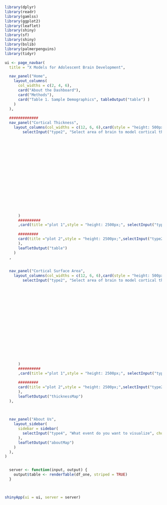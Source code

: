 ```r
library(dplyr)
library(readr)
library(gamlss)
library(ggplot2)
library(leaflet)
library(shiny)
library(sf)
library(shiny)
library(bslib)
library(palmerpenguins)
library(tidyr)

```

```r
ui <- page_navbar(
  title = "X Models for Adolescent Brain Development",

  nav_panel("Home",
    layout_columns(
      col_widths = c(2, 4, 6),
      card("About the Dashboard"),
      card("Methods"),
      card("Table 1. Sample Demographics", tableOutput("table") )
    )
  ),
 
  #############       
  nav_panel("Cortical Thickness",
    layout_columns(col_widths = c(12, 6, 6),card(style = "height: 500px;", title ="sidebar = sidebar(renderTex",
        selectInput("type2", "Select area of brain to model cortical thickness:", choices = c(" left Hemisphere Banks of Superior Temporal Sulcus",
                                                                                                               " left Hemisphere caudalanteriorcingulate",
                                                                                                               " left Hemisphere caudalmiddlefrontal",
                                                                                                               " left Hemisphere cuneus",
                                                                                                               " left Hemisphere entorhinal",
                                                                                                               " left Hemisphere fusiform",
                                                                                                               " left Hemisphere inferiorparietal",
                                                                                                               " left Hemisphere inferiortemporal",
                                                                                                               " left Hemisphere isthmuscingulate",
                                                                                                               " left Hemisphere lateraloccipital",
                                                                                                               " left Hemisphere lateralorbitofrontal",
                                                                                                               " left Hemisphere lingual",
                                                                                                               " left Hemisphere medialorbitofrontal",
                                                                                                               " left Hemisphere middletemporal",
                                                                                                               " left Hemisphere parahippocampal",
                                                                                                               "you did not include all of the regions to be inluded here"
                                                                                                               
                                                                                                               ), selected ="left Hemisphere Banks of Superior Temporal Sulcus" )
      )
      ##########
      ,card(title ="plot 1",style = "height: 2500px;", selectInput("type2", "Race", choices = c("sex_choices")),selectInput("type2", "sex", choices = c("sex_choices"))),
      
      #########
      card(title ="plot 2",style = "height: 2500px;",selectInput("type2", "Race", choices = c("sex_choices")),selectInput("type2", "sex", choices = c("sex_choices")))
      ),
      leafletOutput("table")
    )
  ,

  
  nav_panel("Cortical Surface Area",
    layout_columns(col_widths = c(12, 6, 6),card(style = "height: 500px;", title ="sidebar = sidebar(renderTex",
        selectInput("type2", "Select area of brain to model cortical thickness:", choices = c(" left Hemisphere Banks of Superior Temporal Sulcus",
                                                                                                               " left Hemisphere caudalanteriorcingulate",
                                                                                                               " left Hemisphere caudalmiddlefrontal",
                                                                                                               " left Hemisphere cuneus",
                                                                                                               " left Hemisphere entorhinal",
                                                                                                               " left Hemisphere fusiform",
                                                                                                               " left Hemisphere inferiorparietal",
                                                                                                               " left Hemisphere inferiortemporal",
                                                                                                               " left Hemisphere isthmuscingulate",
                                                                                                               " left Hemisphere lateraloccipital",
                                                                                                               " left Hemisphere lateralorbitofrontal",
                                                                                                               " left Hemisphere lingual",
                                                                                                               " left Hemisphere medialorbitofrontal",
                                                                                                               " left Hemisphere middletemporal",
                                                                                                               " left Hemisphere parahippocampal",
                                                                                                               "you did not include all of the regions to be inluded here"
                                                                                                               
                                                                                                               ), selected ="left Hemisphere Banks of Superior Temporal Sulcus" )
      )
      ##########
      ,card(title ="plot 1",style = "height: 2500px;", selectInput("type2", "Race", choices = c("sex_choices")),selectInput("type2", "sex", choices = c("sex_choices"))),
      
      #########
      card(title ="plot 2",style = "height: 2500px;",selectInput("type2", "Race", choices = c("sex_choices")),selectInput("type2", "sex", choices = c("sex_choices")))
      ),
      leafletOutput("thicknessMap")
  ),

  
  
  nav_panel("About Us",
    layout_sidebar(
      sidebar = sidebar(
        selectInput("type4", "What event do you want to visualize", choices = c("kaka"), selected = "kaka")
      ),
      leafletOutput("aboutMap")
    )
  ),
)


  server <- function(input, output) {
    output$table <- renderTable(df_one, striped = TRUE)
  }
  


shinyApp(ui = ui, server = server)
```
